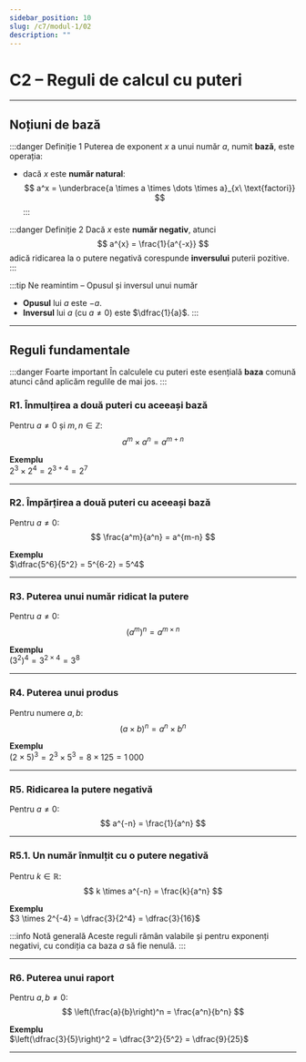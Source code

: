 ```yaml
---
sidebar_position: 10
slug: /c7/modul-1/02
description: ""
---
```


# C2 – Reguli de calcul cu puteri

---

## Noțiuni de bază

:::danger Definiție 1
Puterea de exponent $x$ a unui număr $a$, numit **bază**, este operația:

- dacă $x$ este **număr natural**:
$$
a^x = \underbrace{a \times a \times \dots \times a}_{x\ \text{factori}}
$$
:::

:::danger Definiție 2
Dacă $x$ este **număr negativ**, atunci
$$
a^{x} = \frac{1}{a^{-x}}
$$
adică ridicarea la o putere negativă corespunde **inversului** puterii pozitive.
:::

:::tip Ne reamintim – Opusul și inversul unui număr
- **Opusul** lui $a$ este $-a$.
- **Inversul** lui $a$ (cu $a\neq 0$) este $\dfrac{1}{a}$.
:::

---

## Reguli fundamentale

:::danger Foarte important
În calculele cu puteri este esențială **baza** comună atunci când aplicăm regulile de mai jos.
:::

### R1. Înmulțirea a două puteri cu aceeași bază

Pentru $a\neq 0$ și $m,n\in\mathbb Z$:
$$
a^m \times a^n = a^{m+n}
$$

**Exemplu**  
$2^3 \times 2^4 = 2^{3+4} = 2^7$

---

### R2. Împărțirea a două puteri cu aceeași bază

Pentru $a\neq 0$:
$$
\frac{a^m}{a^n} = a^{m-n}
$$

**Exemplu**  
$\dfrac{5^6}{5^2} = 5^{6-2} = 5^4$

---

### R3. Puterea unui număr ridicat la putere

Pentru $a\neq 0$:
$$
\bigl(a^m\bigr)^n = a^{m \times n}
$$

**Exemplu**  
$(3^2)^4 = 3^{2\times 4} = 3^8$

---

### R4. Puterea unui produs

Pentru numere $a,b$:
$$
(a \times b)^n = a^n \times b^n
$$

**Exemplu**  
$(2 \times 5)^3 = 2^3 \times 5^3 = 8 \times 125 = 1\,000$

---

### R5. Ridicarea la putere negativă

Pentru $a\neq 0$:
$$
a^{-n} = \frac{1}{a^n}
$$

---

### R5.1. Un număr înmulțit cu o putere negativă

Pentru $k\in\mathbb R$:
$$
k \times a^{-n} = \frac{k}{a^n}
$$

**Exemplu**  
$3 \times 2^{-4} = \dfrac{3}{2^4} = \dfrac{3}{16}$

:::info Notă generală
Aceste reguli rămân valabile și pentru exponenți negativi, cu condiția ca baza $a$ să fie nenulă.
:::

---

### R6. Puterea unui raport

Pentru $a,b\neq 0$:
$$
\left(\frac{a}{b}\right)^n = \frac{a^n}{b^n}
$$

**Exemplu**  
$\left(\dfrac{3}{5}\right)^2 = \dfrac{3^2}{5^2} = \dfrac{9}{25}$

---